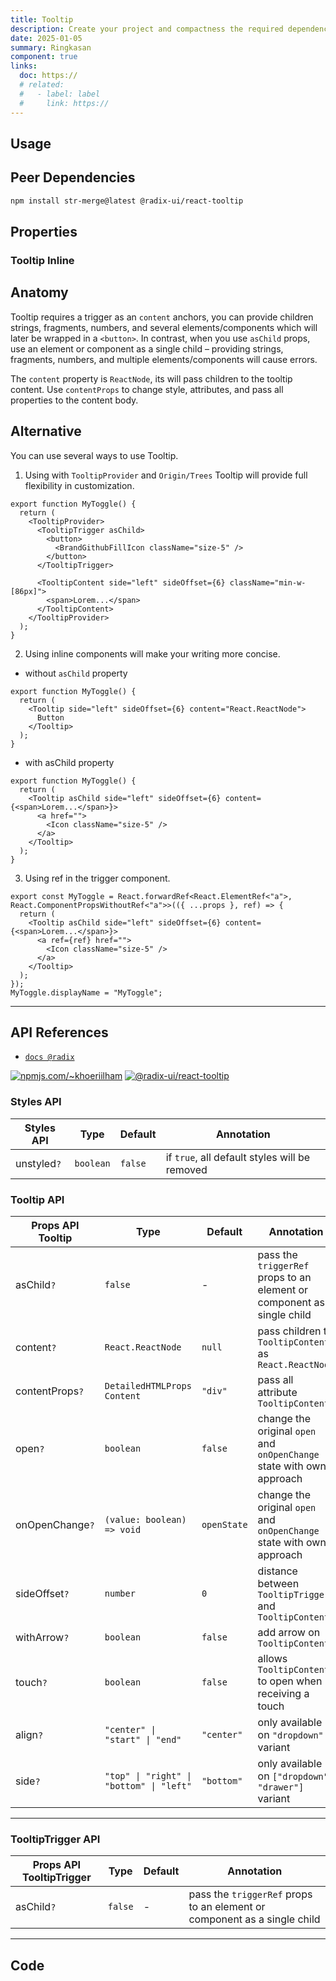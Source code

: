 ```yaml
---
title: Tooltip
description: Create your project and compactness the required dependencies.
date: 2025-01-05
summary: Ringkasan
component: true
links:
  doc: https://
  # related:
  #   - label: label
  #     link: https://
---
```


## Usage

<TooltipDemosUsage />

## Peer Dependencies

```bash
npm install str-merge@latest @radix-ui/react-tooltip
```

## Properties

<TooltipDemosConfigurator />

### Tooltip Inline

<TooltipDemosInline />

## Anatomy

Tooltip requires a trigger as an `content` anchors, you can provide children strings, fragments, numbers, and several elements/components which will later be wrapped in a `<button>`.
In contrast, when you use `asChild` props, use an element or component as a single child – providing strings, fragments, numbers, and multiple elements/components will cause errors.

The `content` property is `ReactNode`, its will pass children to the tooltip content. Use `contentProps` to change style, attributes, and pass all properties to the content body.

## Alternative

You can use several ways to use Tooltip.

1. Using with `TooltipProvider` and `Origin/Trees` Tooltip will provide full flexibility in customization.

```tsx showLineNumbers
export function MyToggle() {
  return (
    <TooltipProvider>
      <TooltipTrigger asChild>
        <button>
          <BrandGithubFillIcon className="size-5" />
        </button>
      </TooltipTrigger>

      <TooltipContent side="left" sideOffset={6} className="min-w-[86px]">
        <span>Lorem...</span>
      </TooltipContent>
    </TooltipProvider>
  );
}
```

2. Using inline components will make your writing more concise.

- without `asChild` property

```tsx showLineNumbers
export function MyToggle() {
  return (
    <Tooltip side="left" sideOffset={6} content="React.ReactNode">
      Button
    </Tooltip>
  );
}
```

- with asChild property

```tsx showLineNumbers
export function MyToggle() {
  return (
    <Tooltip asChild side="left" sideOffset={6} content={<span>Lorem...</span>}>
      <a href="">
        <Icon className="size-5" />
      </a>
    </Tooltip>
  );
}
```

3. Using ref in the trigger component.

```tsx showLineNumbers
export const MyToggle = React.forwardRef<React.ElementRef<"a">, React.ComponentPropsWithoutRef<"a">>(({ ...props }, ref) => {
  return (
    <Tooltip asChild side="left" sideOffset={6} content={<span>Lorem...</span>}>
      <a ref={ref} href="">
        <Icon className="size-5" />
      </a>
    </Tooltip>
  );
});
MyToggle.displayName = "MyToggle";
```

---

## API References

- [`docs @radix`](https://www.radix-ui.com/primitives/docs/components/tooltip#api-reference)

[![npmjs.com/~khoeriilham](https://badgen.net/npm/v/str-merge/?icon=npm)](https://www.npmjs.com/str-merge)
[![@radix-ui/react-tooltip](https://badgen.net/npm/v/@radix-ui/react-tooltip/?icon=npm)](https://www.npmjs.com/package/@radix-ui/react-tooltip)

### Styles API

| Styles API  | Type      | Default | Annotation                                    |
| ----------- | --------- | ------- | --------------------------------------------- |
| unstyled`?` | `boolean` | `false` | if `true`, all default styles will be removed |

### Tooltip API

| Props API Tooltip | Type                                     | Default     | Annotation                                                               |
| ----------------- | ---------------------------------------- | ----------- | ------------------------------------------------------------------------ |
| asChild`?`        | `false`                                  | -           | pass the `triggerRef` props to an element or component as a single child |
| content`?`        | `React.ReactNode`                        | `null`      | pass children to `TooltipContent` as `React.ReactNode`                   |
| contentProps`?`   | `DetailedHTMLProps Content`              | `"div"`     | pass all attribute `TooltipContent`                                      |
| open`?`           | `boolean`                                | `false`     | change the original `open` and `onOpenChange` state with own approach    |
| onOpenChange`?`   | `(value: boolean) => void `              | `openState` | change the original `open` and `onOpenChange` state with own approach    |
| sideOffset`?`     | `number`                                 | `0`         | distance between `TooltipTrigger` and `TooltipContent`                   |
| withArrow`?`      | `boolean`                                | `false`     | add arrow on `TooltipContent`                                            |
| touch`?`          | `boolean`                                | `false`     | allows `TooltipContent` to open when receiving a touch                   |
| align`?`          | `"center" \| "start" \| "end"`           | `"center"`  | only available on `"dropdown"` variant                                   |
| side`?`           | `"top" \| "right" \| "bottom" \| "left"` | `"bottom"`  | only available on `["dropdown", "drawer"]` variant                       |

---

### TooltipTrigger API

| Props API TooltipTrigger | Type    | Default | Annotation                                                               |
| ------------------------ | ------- | ------- | ------------------------------------------------------------------------ |
| asChild`?`               | `false` | -       | pass the `triggerRef` props to an element or component as a single child |

---

## Code
